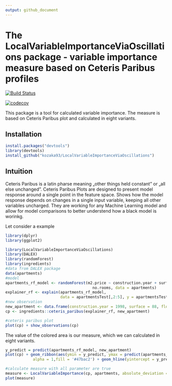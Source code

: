 ```yaml
---
output: github_document
---
```


# The LocalVariableImportanceViaOscillations package - variable importance measure based on Ceteris Paribus profiles

[![Build Status](https://travis-ci.com/kozaka93/LocalVariableImportanceViaOscillations.svg?branch=master)](https://travis-ci.com/kozaka93/LocalVariableImportanceViaOscillations)


[![codecov](https://codecov.io/gh/kozaka93/LocalVariableImportanceViaOscillations/branch/master/graph/badge.svg)](https://codecov.io/gh/kozaka93/LocalVariableImportanceViaOscillations)



This package is a tool for calculated variable importance. The measure is based on Ceteris Paribus plot and calculated in eight variants.


## Installation


```r
install.packages("devtools")
library(devtools)
install_github("kozaka93/LocalVariableImportanceViaOscillations")
```

## Intuition

Ceteris Paribus is a latin pharse meaning „other things held constant” or  „all else unchanged”. Ceteris Paribus Plots are designed to present model response around a single point in the feature space. Shows how the model response depends on changes in a single input variable, keeping all other variables uncharged. They are working for any Machine Learning model and allow for model comparisons to better understend how a black model is worinkg.

Let consider a example
```r
library(dplyr)
library(ggplot2)
```

```r
library(LocalVariableImportanceViaOscillations)
library(DALEX)
library(randomForest)
library(ingredients)
#data from DALEX package 
data(apartments)
#model 
apartments_rf_model <- randomForest(m2.price ~ construction.year + surface + floor +
                                      no.rooms, data = apartments)
explainer_rf <- explain(apartments_rf_model,
                        data = apartmentsTest[,2:5], y = apartmentsTest$m2.price)
#new observation
new_apartment <- data.frame(construction.year = 1998, surface = 88, floor = 2L, no.rooms = 3)
cp <- ingredients::ceteris_paribus(explainer_rf, new_apartment)

#ceteris paribus plot
plot(cp) + show_observations(cp)
```

The value of the colored area is our measure, which we can calculated in eight variants.
```r
y_predict = predict(apartments_rf_model, new_apartment)
plot(cp) + geom_ribbon(aes(ymin = y_predict, ymax = predict(apartments_rf_model, cp)),
            alpha = 1,fill = '#47bac2') + geom_hline(yintercept = y_predict, colour = theme_drwhy_colors(1)) +show_observations(cp)  
```

```r
#calculate measure with all parameter are true
measure <- LocalVariableImportance(cp, apartments, absolute_deviation = TRUE, point = TRUE, density = TRUE)
plot(measure)
```
